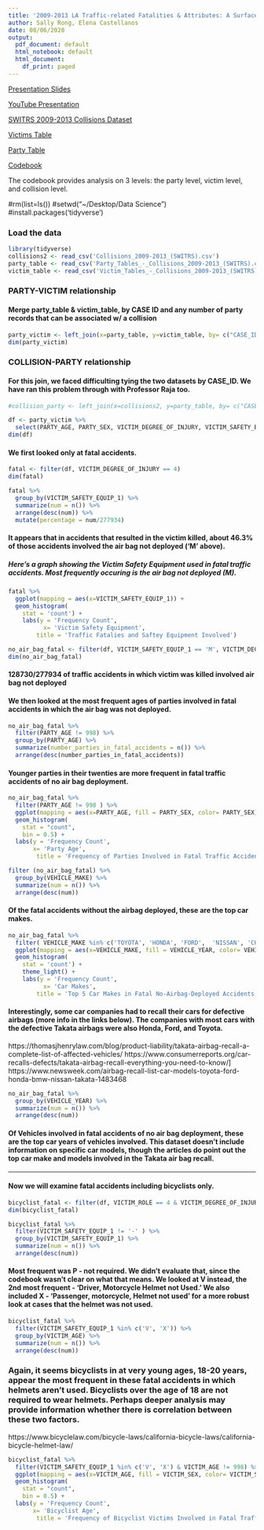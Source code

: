 ```yaml
---
title: '2009-2013 LA Traffic-related Fatalities & Attributes: A Surface Level Examination'
author: Sally Rong, Elena Castellanos
date: 08/06/2020
output:
  pdf_document: default
  html_notebook: default
  html_document:
    df_print: paged
---
```


[Presentation Slides](https://docs.google.com/presentation/d/1yHIeG8eF5opxm5KL7_Ot6Ze8ppijTDbmRJoZ1XdJO2A/edit?usp=sharing)

[YouTube Presentation](https://youtu.be/baXxOzjo_-I)

[SWITRS 2009-2013 Collisions Dataset](https://geohub.lacity.org/datasets/ladot::collisions-2009-2013-switrs?geometry=-149.246%2C-12.366%2C30.578%2C43.974)

[Victims Table](https://geohub.lacity.org/datasets/ladot::victim-tables-collisions-2009-2013-switrs)

[Party Table](https://geohub.lacity.org/datasets/ladot::party-tables-collisions-2009-2013-switrs)

[Codebook](https://tims.berkeley.edu/help/SWITRS.php#Collision_Level)

The codebook provides analysis on 3 levels: the party level, victim level, and collision level.

#rm(list=ls()) 
#setwd("~/Desktop/Data Science") 
#install.packages('tidyverse')

### Load the data
```r
library(tidyverse)
collisions2 <- read_csv('Collisions_2009-2013_(SWITRS).csv')
party_table <- read_csv('Party_Tables_-_Collisions_2009-2013_(SWITRS).csv')
victim_table <- read_csv('Victim_Tables_-_Collisions_2009-2013_(SWITRS).csv')
```

### PARTY-VICTIM relationship

#### Merge party_table & victim_table, by CASE ID and any number of party records that can be associated w/ a collision
```r
party_victim <- left_join(x=party_table, y=victim_table, by= c("CASE_ID", "PARTY_NUMBER"))
dim(party_victim)
```

### COLLISION-PARTY relationship

#### For this join, we faced difficulting tying the two datasets by CASE_ID. We have ran this problem through with Professor Raja too.
```r
#collision_party <- left_join(x=collisions2, y=party_table, by= c("CASE_ID"))
```

```r
df <- party_victim %>%
  select(PARTY_AGE, PARTY_SEX, VICTIM_DEGREE_OF_INJURY, VICTIM_SAFETY_EQUIP_1, VICTIM_ROLE, VICTIM_AGE, VEHICLE_YEAR, VICTIM_SEX, STWD_VEHICLE_TYPE, VEHICLE_MAKE)
dim(df)
```

#### We first looked only at fatal accidents.
```r
fatal <- filter(df, VICTIM_DEGREE_OF_INJURY == 4)
dim(fatal)
```


```r
fatal %>%
  group_by(VICTIM_SAFETY_EQUIP_1) %>%
  summarize(num = n()) %>%
  arrange(desc(num)) %>%
  mutate(percentage = num/277934)
```
#### It appears that in accidents that resulted in the victim killed,  about 46.3% of those accidents involved the air bag not deployed ('M' above). 


##### Here's a graph showing the Victim Safety Equipment used in fatal traffic accidents. Most frequently occuring is the air bag not deployed (M).
```r
fatal %>%
  ggplot(mapping = aes(x=VICTIM_SAFETY_EQUIP_1)) +
  geom_histogram(
    stat = 'count') +
    labs(y = 'Frequency Count',
          x= 'Victim Safety Equipment',
        title = 'Traffic Fatalies and Saftey Equipment Involved')
```

```r
no_air_bag_fatal <- filter(df, VICTIM_SAFETY_EQUIP_1 == 'M', VICTIM_DEGREE_OF_INJURY == 4)
dim(no_air_bag_fatal)
```
#### 128730/277934 of traffic accidents in which victim was killed involved air bag not deployed


#### We then looked at the most frequent ages of parties involved in fatal accidents in which the air bag was not deployed.
```r
no_air_bag_fatal %>%
  filter(PARTY_AGE != 998) %>%
  group_by(PARTY_AGE) %>%
  summarize(number_parties_in_fatal_accidents = n()) %>%
  arrange(desc(number_parties_in_fatal_accidents))
```
#### Younger parties in their twenties are more frequent in fatal traffic accidents of no air bag deployment. 

```r
no_air_bag_fatal %>%
  filter(PARTY_AGE != 998 ) %>%
  ggplot(mapping = aes(x=PARTY_AGE, fill = PARTY_SEX, color= PARTY_SEX)) +
  geom_histogram(
    stat = "count",
    bin = 0.5) +
  labs(y = 'Frequency Count',
       x= 'Party Age',
        title = 'Frequency of Parties Involved in Fatal Traffic Accidents of No Air Bag Deployment by Age')
```

```r
filter (no_air_bag_fatal) %>%
  group_by(VEHICLE_MAKE) %>%
  summarize(num = n()) %>%
  arrange(desc(num))
```
#### Of the fatal accidents without the airbag deployed, these are the top car makes.

```r
no_air_bag_fatal %>%
  filter( VEHICLE_MAKE %in% c('TOYOTA', 'HONDA', 'FORD',  'NISSAN', 'CHEVROLET')) %>%
  ggplot(mapping = aes(x=VEHICLE_MAKE, fill = VEHICLE_YEAR, color= VEHICLE_YEAR)) +
  geom_histogram(
    stat = 'count') +
    theme_light() +
    labs(y = 'Frequency Count',
          x= 'Car Makes',
        title = 'Top 5 Car Makes in Fatal No-Airbag-Deployed Accidents')
```
#### Interestingly, some car companies had to recall their cars for defective airbags (more info in the links below). The companies with most cars with the defective Takata airbags were also Honda, Ford, and Toyota. 
https://thomasjhenrylaw.com/blog/product-liability/takata-airbag-recall-a-complete-list-of-affected-vehicles/
https://www.consumerreports.org/car-recalls-defects/takata-airbag-recall-everything-you-need-to-know/]
 https://www.newsweek.com/airbag-recall-list-car-models-toyota-ford-honda-bmw-nissan-takata-1483468

```r
no_air_bag_fatal %>%
  group_by(VEHICLE_YEAR) %>%
  summarize(num = n()) %>%
  arrange(desc(num))
```
#### Of Vehicles involved in fatal accidents of no air bag deployment, these are the top car years of vehicles involved. This dataset doesn't include information on specific car models, though the articles do point out the top car make and models involved in the Takata air bag recall. 

-------------------------

#### Now we will examine fatal accidents including bicyclists only. 
```r
bicyclist_fatal <- filter(df, VICTIM_ROLE == 4 & VICTIM_DEGREE_OF_INJURY == 4)
dim(bicyclist_fatal)
```

```r
bicyclist_fatal %>%
  filter(VICTIM_SAFETY_EQUIP_1 != '-' ) %>%
  group_by(VICTIM_SAFETY_EQUIP_1) %>%
  summarize(num = n()) %>%
  arrange(desc(num))
```
#### Most frequent was P - not required. We didn't evaluate that, since the codebook wasn't clear on what that means. We looked at V instead, the 2nd most frequent - 'Driver, Motorcycle Helmet not Used.' We also included X - 'Passenger, motorcycle, Helmet not used' for a more robust look at cases that the helmet was not used. 

```r
bicyclist_fatal %>%
  filter(VICTIM_SAFETY_EQUIP_1 %in% c('V', 'X')) %>%
  group_by(VICTIM_AGE) %>%
  summarize(num = n()) %>%
  arrange(desc(num))
```
### Again, it seems bicyclists in at very young ages, 18-20 years, appear the most frequent in these fatal accidents in which helmets aren't used. Bicyclists over the age of 18 are not required to wear helmets. Perhaps deeper analysis may provide information whether there is correlation between these two factors.
https://www.bicyclelaw.com/bicycle-laws/california-bicycle-laws/california-bicycle-helmet-law/ 

```r
bicyclist_fatal %>%
  filter(VICTIM_SAFETY_EQUIP_1 %in% c('V', 'X') & VICTIM_AGE != 998) %>%
  ggplot(mapping = aes(x=VICTIM_AGE, fill = VICTIM_SEX, color= VICTIM_SEX)) +
  geom_histogram(
    stat = "count",
    bin = 0.5) +
  labs(y = 'Frequency Count',
       x= 'Bicyclist Age',
        title = 'Frequency of Bicyclist Victims Involved in Fatal Traffic Accidents without Helmet')
```



